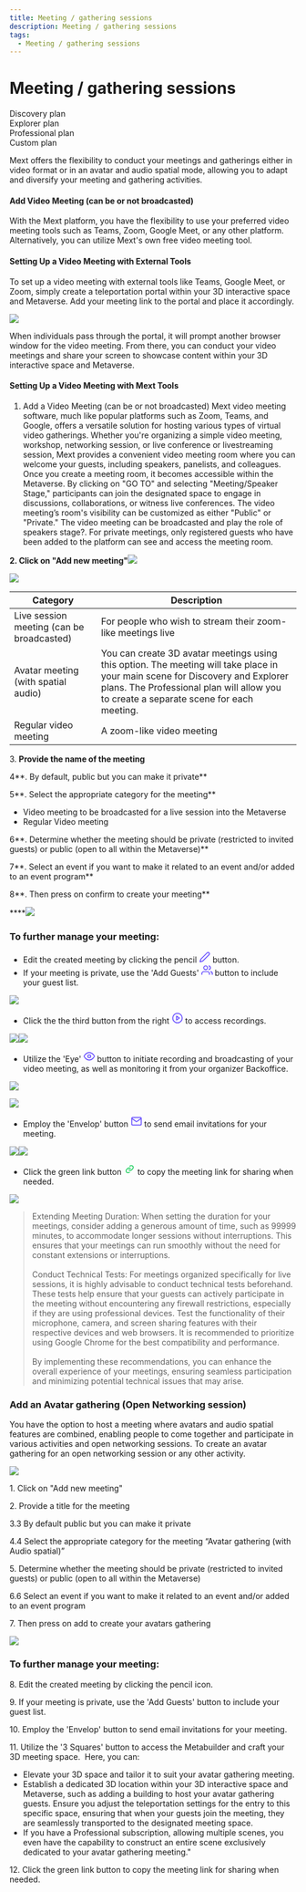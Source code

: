 ```yaml
---
title: Meeting / gathering sessions
description: Meeting / gathering sessions
tags:
  - Meeting / gathering sessions
---
```


# Meeting / gathering sessions

<div class="flex-row">
  <div class="plan">Discovery plan</div>
  <div class="plan">Explorer plan</div>
  <div class="plan">Professional plan</div>
  <div class="plan">Custom plan</div>
</div>

Mext offers the flexibility to conduct your meetings and gatherings either in video format or in an avatar and audio
spatial mode, allowing you to adapt and diversify your meeting and gathering activities.

#### Add Video Meeting (can be or not broadcasted)

With the Mext platform, you have the flexibility to use your preferred video meeting tools such as Teams, Zoom, Google Meet, or any other platform. Alternatively, you can utilize Mext's own free video meeting tool. 

#### Setting Up a Video Meeting with External Tools

To set up a video meeting with external tools like Teams, Google Meet, or Zoom, simply create a teleportation portal within your 3D interactive space and Metaverse. Add your meeting link to the portal and place it accordingly.

![](/img/Marvaimages/documentationvideoteleport.jpg)

When individuals pass through the portal, it will prompt another browser window for the video meeting. From there, you can conduct your video meetings and share your screen to showcase content within your 3D interactive space and Metaverse.

#### Setting Up a Video Meeting with Mext Tools

1. Add a Video Meeting (can be or not broadcasted) Mext video meeting software, much like popular platforms such as
   Zoom, Teams, and Google, offers a versatile solution for hosting various types of virtual video gatherings. Whether you're organizing a simple video meeting, workshop, networking session, or live conference or livestreaming session, Mext
   provides a convenient video meeting room where you can welcome your guests, including speakers, panelists, and colleagues. Once you create a meeting room, it becomes accessible within the Metaverse. By clicking on "GO TO"
   and selecting "Meeting/Speaker Stage," participants can join the designated space to engage in discussions, collaborations, or witness live conferences. The video meeting’s room's visibility can be customized as either "Public" or "Private." The video meeting can be broadcasted and play the role of speakers stage?. For private meetings, only registered guests who have been added to the platform can see and access the meeting room.

**2. Click on "Add new meeting"**![](/img/Marvaimages/Documentationmeting.jpg)

![](/img/Marvaimages/documentationj\(1\).jpg)

| Category                                  | Description                                                                                                                                                                                                             |
| ----------------------------------------- | ----------------------------------------------------------------------------------------------------------------------------------------------------------------------------------------------------------------------- |
| Live session meeting (can be broadcasted) | For people who wish to stream their zoom-like meetings live                                                                                                                                                             |
| Avatar meeting (with spatial audio)       | You can create 3D avatar meetings using this option. The meeting will take place in your main scene for Discovery and Explorer plans. The Professional plan will allow you to create a separate scene for each meeting. |
| Regular video meeting                     | A zoom-like video meeting                                                                                                                                                                                               |

3\. **Provide the name of the meeting**

4**. By default, public but you can make it private**

5**. Select the appropriate category for the meeting**

* Video meeting to be broadcasted for a live session into the Metaverse 
* Regular Video meeting 

6**. Determine whether the meeting should be private (restricted to invited guests) or public (open to all within the Metaverse)**

7**. Select an event if you want to make it related to an event and/or added to an event program**

8**. Then press on confirm to create your meeting**

****![](/img/Documentationregistrationformlivesessionh.jpg)

### **To further manage your meeting:**

* Edit the created meeting by clicking the pencil <svg stroke="rgb(105 81 255)" fill="none" stroke-width="2" viewBox="0 0 24 24" stroke-linecap="round" stroke-linejoin="round" data-tip="Edit meeting" height="20" width="20" xmlns="http://www.w3.org/2000/svg" currentItem="false"><path d="M17 3a2.828 2.828 0 1 1 4 4L7.5 20.5 2 22l1.5-5.5L17 3z" /></svg> button.
* If your meeting is private, use the 'Add Guests'   <svg stroke="rgb(105 81 255)" fill="none" stroke-width="2" viewBox="0 0 24 24" stroke-linecap="round" stroke-linejoin="round" data-tip="guests	" height="20" width="20" xmlns="http://www.w3.org/2000/svg" currentItem="false"><path d="M17 21v-2a4 4 0 0 0-4-4H5a4 4 0 0 0-4 4v2" /><circle cx="9" cy="7" r="4" /><path d="M23 21v-2a4 4 0 0 0-3-3.87" /><path d="M16 3.13a4 4 0 0 1 0 7.75" /></svg> button to include your guest list.

![](/img/Marvaimages/Documentationl.jpg)

* Click the the third button from the right  <svg stroke="rgb(105 81 255)" fill="none" stroke-width="2" viewBox="0 0 24 24" stroke-linecap="round" stroke-linejoin="round" data-tip="Recordings" height="20" width="20" xmlns="http://www.w3.org/2000/svg" currentItem="false"><circle cx="12" cy="12" r="10" /><polygon points="10 8 16 12 10 16 10 8" /></svg> to access recordings.

![](/img/Marvaimages/Documentationm.jpg)![](/img/Marvaimages/Documentationn.jpg)

* Utilize the 'Eye'   <svg stroke="rgb(105 81 255)" fill="none" stroke-width="2" viewBox="0 0 24 24" stroke-linecap="round" stroke-linejoin="round" data-tip="Monitor" height="20" width="20" xmlns="http://www.w3.org/2000/svg" currentItem="false"><path d="M1 12s4-8 11-8 11 8 11 8-4 8-11 8-11-8-11-8z" /><circle cx="12" cy="12" r="3" /></svg> button to initiate recording and broadcasting of your video meeting, as well as monitoring it from your organizer Backoffice.

![](/img/Marvaimages/Documentationo.jpg)

![](/img/Marvaimages/documentationp.jpg)

* Employ the 'Envelop' button  <svg stroke="rgb(105 81 255)" fill="none" stroke-width="2" viewBox="0 0 24 24" stroke-linecap="round" stroke-linejoin="round" data-tip="Send invitation to participants" class="text-indigo-500" height="20" width="20" xmlns="http://www.w3.org/2000/svg" currentItem="false"><path d="M4 4h16c1.1 0 2 .9 2 2v12c0 1.1-.9 2-2 2H4c-1.1 0-2-.9-2-2V6c0-1.1.9-2 2-2z" /><polyline points="22,6 12,13 2,6" /></svg> to send email invitations for your meeting.

![](/img/Marvaimages/Documentationp\(1\).jpg)![](/img/Marvaimages/Documentationmetinr.jpg)

* Click the green link button  <svg stroke="rgb(42 209 103)" fill="rgb(42 209 103)" stroke-width="0" viewBox="0 0 24 24" data-tip="Direct Access Link" class="text-green-500" height="20" width="20" xmlns="http://www.w3.org/2000/svg" currentItem="false"><path d="M8.465 11.293c1.133-1.133 3.109-1.133 4.242 0l.707.707 1.414-1.414-.707-.707c-.943-.944-2.199-1.465-3.535-1.465s-2.592.521-3.535 1.465L4.929 12a5.008 5.008 0 0 0 0 7.071 4.983 4.983 0 0 0 3.535 1.462A4.982 4.982 0 0 0 12 19.071l.707-.707-1.414-1.414-.707.707a3.007 3.007 0 0 1-4.243 0 3.005 3.005 0 0 1 0-4.243l2.122-2.121z" /><path d="m12 4.929-.707.707 1.414 1.414.707-.707a3.007 3.007 0 0 1 4.243 0 3.005 3.005 0 0 1 0 4.243l-2.122 2.121c-1.133 1.133-3.109 1.133-4.242 0L10.586 12l-1.414 1.414.707.707c.943.944 2.199 1.465 3.535 1.465s2.592-.521 3.535-1.465L19.071 12a5.008 5.008 0 0 0 0-7.071 5.006 5.006 0 0 0-7.071 0z" /></svg> to copy the meeting link for sharing when needed.

![](/img/Marvaimages/Documentations.jpg)

>  Extending Meeting Duration: When setting the duration for your meetings, consider adding a generous amount of time, such as 99999 minutes, to accommodate longer sessions without interruptions. This ensures that your meetings can run smoothly without the need for constant extensions or interruptions. \
> \
> Conduct Technical Tests: For meetings organized specifically for live sessions, it is highly advisable to conduct technical tests beforehand. These tests help ensure that your guests can actively participate in the meeting without encountering any firewall restrictions, especially if they are using professional devices. Test the functionality of their microphone, camera, and screen sharing features with their respective devices and web browsers. It is recommended to prioritize using Google Chrome for the best compatibility and performance.\
> \
> By implementing these recommendations, you can enhance the overall experience of your meetings, ensuring seamless participation and minimizing potential technical issues that may arise.

### Add an Avatar gathering (Open Networking session)

You have the option to host a meeting where avatars and audio spatial features are combined, enabling people to come together and participate in various activities and open networking sessions. To create an avatar gathering for an open networking session or any other activity.

![](</img/Marva images/documentationavatarmeeting.jpg>)

1. Click on "Add new meeting"

2\. Provide a title for the meeting

3.3 By default public but you can make it private 

4.4 Select the appropriate category for the meeting “Avatar gathering (with Audio spatial)” 

5\. Determine whether the meeting should be private (restricted to invited guests) or public (open to all within the Metaverse)

6.6 Select an event if you want to make it related to an event and/or added to an event program 

7\. Then press on add to create your avatars gathering

![](/img/Marvaimages/Documentationv.jpg)

### To further manage your meeting:

8\. Edit the created meeting by clicking the pencil icon.

9\. If your meeting is private, use the 'Add Guests' button to include your guest list. 

10\. Employ the 'Envelop' button to send email invitations for your meeting.

11. Utilize the '3 Squares' button to access the Metabuilder and craft your 3D meeting space.  Here, you can:

* Elevate your 3D space and tailor it to suit your avatar gathering meeting.
* Establish a dedicated 3D location within your 3D interactive space and Metaverse, such as adding a building to host your avatar gathering guests. Ensure you adjust the teleportation settings for the entry to this specific space, ensuring that when your guests join the meeting, they are seamlessly transported to the designated meeting space.
* If you have a Professional subscription, allowing multiple scenes, you even have the capability to construct an entire scene exclusively dedicated to your avatar gathering meeting."

12\. Click the green link button to copy the meeting link for sharing when needed.
